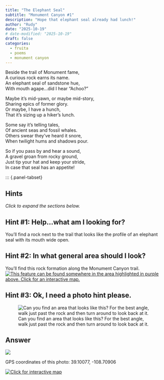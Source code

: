 ```yaml
---
title: "The Elephant Seal"
subtitle: "Monument Canyon #1"
description: "Hope that elephant seal already had lunch!"
author: "Rudy"
date: "2025-10-19"
# date-modified: "2025-10-19"
draft: false
categories:
  - fruita
  - poems
  - monument canyon
---
```


Beside the trail of Monument fame,  
A curious rock earns its name.  
An elephant seal of sandstone hue,  
With mouth agape...did I hear “Achoo?”  

Maybe it's mid-yawn, or maybe mid-story,  
Sharing epics of former glory.  
Or maybe, I have a hunch,  
That it's sizing up a hiker’s lunch.  

Some say it’s telling tales,  
Of ancient seas and fossil whales.  
Others swear they’ve heard it snore,  
When twilight hums and shadows pour.  

So if you pass by and hear a sound,  
A gravel groan from rocky ground,  
Just tip your hat and keep your stride,  
In case that seal has an appetite!  

::: {.panel-tabset}

## Hints
*Click to expand the sections below.*  

::: {.callout-tip collapse="true"}
## Hint #1: Help...what am I looking for?

You'll find a rock next to the trail that looks like the profile of an elephant seal with its mouth wide open.

:::

::: {.callout-tip collapse="true"}
## Hint #2: In what general area should I look?

You'll find this rock formation along the Monument Canyon trail. 
[![This feature can be found somewhere in the area highlighted in purple above. Click for an interactive map.](images/monument_seal_map_hint.png)](https://www.openstreetmap.org/directions?engine=fossgis_osrm_foot&route=39.100026%2C-108.707174%3B39.100917%2C-108.709432#map=17/39.100442/-108.707367&layers=P)

:::

::: {.callout-tip collapse="true"}
## Hint #3: Ok, I need a photo hint please.

![Can you find an area that looks like this? For the best angle, walk just past the rock and then turn around to look back at it.](images/monument_seal_answer.jpg)

:::

## Answer

::: {.callout-tip appearance="minimal" collapse="false"}
[![](images/monument_seal_answer_annotated.jpg)](images/monument_seal_answer_annotated.jpg)

GPS coordinates of this photo: 39.10077, -108.70906

[![Click for interactive map](images/monument_seal_map.png)](https://www.openstreetmap.org/?mlat=39.10077&mlon=-108.70906&zoom=19)

:::